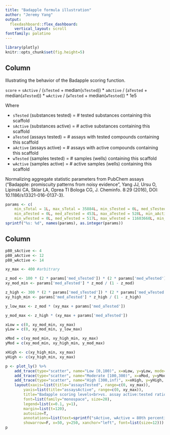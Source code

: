 ```yaml
---
title: "Badapple formula illustration"
author: "Jeremy Yang"
output: 
  flexdashboard::flex_dashboard:
    vertical_layout: scroll
fontfamily: palatino
---
```


```r
library(plotly)
knitr::opts_chunk$set(fig.height=5)
```

Column {data-height=480}
-------------------------------------

Illustrating the behavior of the Badapple scoring function.

`score` = 
	`sActive` / (`sTested` + median(`sTested`)) * 
	`aActive` / (`aTested` + median(`aTested`)) * 
	`wActive` / (`wTested` + median(`wTested`)) * 
	1e5 

Where

* `sTested` (substances tested) = # tested substances containing this scaffold
* `sActive` (substances active) = # active substances containing this scaffold
* `aTested` (assays tested) = # assays with tested compounds containing this scaffold
* `aActive` (assays active) = # assays with active compounds containing this scaffold
* `wTested` (samples tested) = # samples (wells) containing this scaffold
* `wActive` (samples active) = # active samples (wells) containing this scaffold

Normalizing aggregate statistic parameters from PubChem assays ("Badapple: promiscuity patterns from noisy evidence", Yang JJ, Ursu O, Lipinski CA, Sklar LA, Oprea TI Bologa CG, J. Cheminfo. 8:29 (2016), DOI: 10.1186/s13321-016-0137-3).

```r
params <- c(
	min_sTotal = 1L, max_sTotal = 35884L, min_sTested = 0L, med_sTested = 2L, max_sTested = 32346L , min_sActive = 0L, med_sActive = 1L, max_sActive = 20074L,
	min_aTested = 0L, med_aTested = 453L, max_aTested = 528L, min_aActive = 0L, med_aActive = 3L, max_aActive = 508L,
	min_wTested = 0L, med_wTested = 517L, max_wTested = 11603660L, min_wActive = 0L, med_wActive = 3L, max_wActive = 93128L)
sprintf("%s: %d", names(params), as.integer(params))
```

Column
-------------------------------------

```r

p80_sActive <- 4
p80_aActive <- 12
p80_wActive <- 14

xy_max <- 400 #arbitrary

z_mod <- 100 * (2 * params['med_sTested']) * (2 * params['med_wTested']) / p80_sActive / p80_wActive / 1e5
xy_mod_min <- params['med_aTested'] * z_mod / (1 - z_mod)

z_high <- 300 * (2 * params['med_sTested']) * (2 * params['med_wTested']) / p80_sActive / p80_wActive / 1e5
xy_high_min <- params['med_aTested'] * z_high / (1 - z_high)

y_low_max <- z_mod * (xy_max + params['med_aTested'])

y_mod_max <- z_high * (xy_max + params['med_aTested'])

xLow = c(0, xy_mod_min, xy_max) 
yLow = c(0, xy_mod_min, y_low_max)

xMod = c(xy_mod_min, xy_high_min, xy_max)
yMod = c(xy_mod_min, xy_high_min, y_mod_max)

xHigh <- c(xy_high_min, xy_max)
yHigh <- c(xy_high_min, xy_max)

p <- plot_ly() %>%
	add_trace(type="scatter", name="Low [0,100)", x=xLow, y=yLow, mode="lines", fill="tozeroy", fillcolor="green", line=list(color="green")) %>%
	add_trace(type="scatter", name="Moderate [100,300)", x=xMod, y=yMod, mode="lines", fill="tonexty", fillcolor="yellow", line=list(color="yellow")) %>%
	add_trace(type="scatter", name="High [300,inf)", x=xHigh, y=yHigh, mode="lines", fill="tonexty", fillcolor="red", line=list(color="red")) %>%
	layout(xaxis=list(title="assaysTested", range=c(0, xy_max)), 
		yaxis=list(title="assaysActive", range=c(0, xy_max)),
		title="Badapple scoring levels<br>vs. assay active:tested ratio",
		font=list(family="monospace", size=20),
		legend=list(x=0.1, y=1),
		margin=list(t=120),
		autosize=T,
		annotations=list(text=sprintf("sActive, wActive = 80th percentiles<br>sTested, wTested = medians<br>median_aTested = %d", params['med_aTested']),
		showarrow=F, x=50, y=250, xanchor="left", font=list(size=12)))
p
``` 
